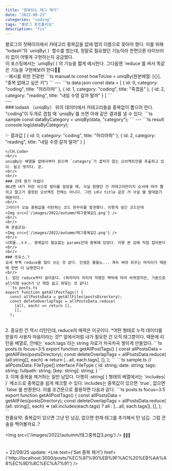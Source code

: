 ```yaml
---
title: "중복되는 태그 제거"
date: "2022-09-23"
categories: "coding"
tags: "블로그 포트폴리오"
description: "fix"
---
```

<HeadingNavigator />
블로그의 첫페이지에서 카테고리 중복값을 없애 탭의 이름으로 꽂아야 했다.    
이를 위해 <q>lodash</q>의 `uniqBy(  )` 함수를 썼는데, 정말로 필요했던 기능이라 한편으론 라이브러리 없이 어떻게 구현하는지 궁금했다.  
<br/>
이 포스팅에서는 `uniqBy(  )`의 기능을 짧게 예시한다.   
그다음엔 `reduce`를 써서 똑같은 기능을 구현해보려 한다👨‍🎨  
<br/>
- 예시를 위한 전광판
<CH.Code>
```ts manual.ts
  const howToUse = uniqBy(원본배열: [{}], "중복 없애고 싶은 키")
```
---
```ts data.json
const data = [
  {
    id: 0,
    category: "coding",
    title: "허리아파"
  },
  {
    id: 1,
    category: "coding",
    title: "죽겠음"
  },
  {
    id: 2,
    category: "reading",
    title: "내일 수영 갈까 말까"
  }
]
```
</CH.Code>
<br/>
---
<br/>
### lodash 〈uniqBy〉
위의 데이터에서 카테고리들을 중복없이 뽑으려 한다. "coding"이 두개로 겹칠 때 `uniqBy`를 쓰면 아래 같은 결과를 낼 수 있다.
<CH.Code>
```ts sample
const dataByCategory = uniqBy(data, "category");
```
---
```ts result
console.log(dataByCategory);

✨ 결과값
[
  {
    id: 0,
    category: "coding",
    title: "허리아파"
  },
  {
    id: 2,
    category: "reading",
    title: "내일 수영 갈까 말까"
  }
]
```
</CH.Code>
<br/>
uniqBy는 배열을 앞에서부터 읽으며 `category`가 겹치지 않는 오브젝트만을 추출하고 있다. 쉽고 멋지다. 굳.
<br/>
<br/>
### 근데 뭔가 아쉽다
왜냐면 내가 저런 식으로 필터를 걸었을 때, 사실 원했던 건 카테고리만이지 순서에 따라 뽑히고 말고가 결정된 오브젝트 전체는 아니다. 그런 id나 title 같은 거 사실 별 쓸데없기 때문이다..  
<br/>
그러다가 오늘 중복값을 리턴하는 코드 한무리를 발견했다. 이렇게 생긴 코드인데
<Img src={'/images/2022/autumm/태그중복값1.png'} />
<br/>
<br/>
제 콘솔은요-
<Img src={'/images/2022/autumm/태그중복값2.png'} />
<br/>
너희들..ㅎㅎ.. 중복값이 필요없는 params인데 중복돼 있었다. 이왕 본 김에 직접 잡아본다
<br/>
<br/>
### 또듀스.?
요새 부쩍 reduce를 많이 쓰는 것 같다. 인생은 물들노... 계속 써야 외우는 머리이기 때문에 한번 더 남용한다ㅎ
<br/>
1. 일단 reduce부터 걸어준다. (파라미터 자리의 작명은 맥락에 따라 바뀌겠지만, 기본으로 all이랑 each가 난 제일 쉽고 와닿는 것 같다)
```ts posts.ts
export function getAllPostTags() {
  const allPostsData = getAllFiles(postsDirectory);
  const deleteOverlapTags = allPostsData.reduce(
    (all, each) => return [],
    [],
  );
```
<br/>
2. 중요한 건 역시 리턴인데, reduce의 매력은 이곳이다. *어떤 형태로 누적 데이터를 받을지 사용자 마음이라는 것!* 앞에서처럼 내가 필요한 건 오직 태그뿐이다. 때문에 리턴을 배열로, 안에는 `each.tags`라는 string 자료가 차곡차곡 쌓이게 만들었다.
<CH.Code>
```ts posts.ts focus=3:5 
export function getAllPostTags() {
  const allPostsData = getAllFiles(postsDirectory);
  const deleteOverlapTags = allPostsData.reduce(
    (all:string[], each) => return [...all, each.tags],
    [],
  );
```
```ts sample.ts
// allPostsData: FileType[]
interface FileType {
  id: string;
  date: string;
  tags: string;
  fullpath: string;
  [key: string]: string;
}
```
</CH.Code>

<br/>
3. 이제 중복을 제거하는 일만 남았다. 다행히 :string[ ] 형태의 배열에서는 `includes(  )` 메소드로 중복값을 쉽게 체크할 수 있다. includes는 중복값이 있으면 `true`, 없으면 `false`를 반환한다. 이를 조건문으로 활용하면 다음과 같다.
```ts posts.ts focus=3:5
export function getAllPostTags() {
  const allPostsData = getAllFiles(postsDirectory);
  const deleteOverlapTags = allPostsData.reduce(
    (all: string[], each) => (all.includes(each.tags) ? all : [...all, each.tags]),
    [],
  );
```
<br/>
한줄요약: 중복값이 있으면 그냥 턴 넘김, 없으면 현재 태그를 추가해서 턴 넘김.  
그럼 콘솔을 찍어볼까요..?

<Img src={'/images/2022/autumm/태그중복값3.png'} />
<small>🎉🎉🎉</small>
<br/>
<br/>
<br/>
\+ 22/09/25 update: <Lnk text={'Set 중복 제거'} href={'http://localhost:3000/posts/%EC%97%90%EB%9F%AC%20%EB%AA%A8%EC%9D%8C%EC%A7%91'} />
